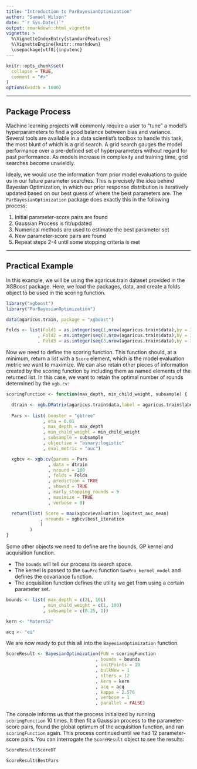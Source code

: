 ---
title: "Introduction to ParBayesianOptimization"
author: "Samuel Wilson"
date: "`r Sys.Date()`"
output: rmarkdown::html_vignette
vignette: >
  %\VignetteIndexEntry{standardFeatures}
  %\VignetteEngine{knitr::rmarkdown}
  \usepackage[utf8]{inputenc}
---

```{r setup, include = FALSE}
knitr::opts_chunk$set(
  collapse = TRUE,
  comment = "#>"
)
options(width = 1000)
```

********
## Package Process

Machine learning projects will commonly require a user to "tune" a model's hyperparameters to find a good balance between bias and variance. Several tools are available in a data scientist's toolbox to handle this task, the most blunt of which is a grid search. A grid search gauges the model performance over a pre-defined set of hyperparameters without regard for past performance. As models increase in complexity and training time, grid searches become unwieldly.

Idealy, we would use the information from prior model evaluations to guide us in our future parameter searches. This is precisely the idea behind Bayesian Optimization, in which our prior response distribution is iteratively updated based on our best guess of where the best parameters are. The ```ParBayesianOptimization``` package does exactly this in the following process:  

  1. Initial parameter-score pairs are found  
  2. Gaussian Process is fit/updated
  3. Numerical methods are used to estimate the best parameter set  
  4. New parameter-score pairs are found  
  5. Repeat steps 2-4 until some stopping criteria is met  

********
## Practical Example

In this example, we will be using the agaricus.train dataset provided in the XGBoost package. Here, we load the packages, data, and create a folds object to be used in the scoring function.
```{r eval = TRUE, echo=TRUE, results = 'hide'}
library("xgboost")
library("ParBayesianOptimization")

data(agaricus.train, package = "xgboost")

Folds <- list(Fold1 = as.integer(seq(1,nrow(agaricus.train$data),by = 3))
            , Fold2 = as.integer(seq(2,nrow(agaricus.train$data),by = 3))
            , Fold3 = as.integer(seq(3,nrow(agaricus.train$data),by = 3)))
```

Now we need to define the scoring function. This function should, at a minimum, return a list with a ```Score``` element, which is the model evaluation metric we want to maximize. We can also retain other pieces of information created by the scoring function by including them as named elements of the returned list. In this case, we want to retain the optimal number of rounds determined by the ```xgb.cv```:

```{r eval = TRUE}
scoringFunction <- function(max_depth, min_child_weight, subsample) {

  dtrain <- xgb.DMatrix(agaricus.train$data,label = agaricus.train$label)
  
  Pars <- list( booster = "gbtree"
              , eta = 0.01
              , max_depth = max_depth
              , min_child_weight = min_child_weight
              , subsample = subsample
              , objective = "binary:logistic"
              , eval_metric = "auc")

  xgbcv <- xgb.cv(params = Pars
                , data = dtrain
                , nround = 100
                , folds = Folds
                , prediction = TRUE
                , showsd = TRUE
                , early_stopping_rounds = 5
                , maximize = TRUE
                , verbose = 0)

  return(list( Score = max(xgbcv$evaluation_log$test_auc_mean)
             , nrounds = xgbcv$best_iteration
             )
         )
}
```


Some other objects we need to define are the bounds, GP kernel and acquisition function. 

  + The ```bounds``` will tell our process its search space.
  + The kernel is passed to the ```GauPro``` function ```GauPro_kernel_model``` and defines the covariance function.
  + The acquisition function defines the utility we get from using a certain parameter set.

```{r eval = TRUE}
bounds <- list( max_depth = c(2L, 10L)
              , min_child_weight = c(1, 100)
              , subsample = c(0.25, 1))

kern <- "Matern52"

acq <- "ei"
```

We are now ready to put this all into the ```BayesianOptimization``` function. 

```{r eval = TRUE}
ScoreResult <- BayesianOptimization(FUN = scoringFunction
                                  , bounds = bounds
                                  , initPoints = 10
                                  , bulkNew = 1
                                  , nIters = 12
                                  , kern = kern
                                  , acq = acq
                                  , kappa = 2.576
                                  , verbose = 1
                                  , parallel = FALSE)
```

The console informs us that the process initialized by running ```scoringFunction``` 10 times. It then fit a Gaussian process to the parameter-score pairs, found the global optimum of the acquisition function, and ran ```scoringFunction``` again. This process continued until we had 12 parameter-score pairs. You can interrogate the ```ScoreResult``` object to see the results:

```{r eval = TRUE}
ScoreResult$ScoreDT
```
```{r eval = TRUE}
ScoreResult$BestPars
```
